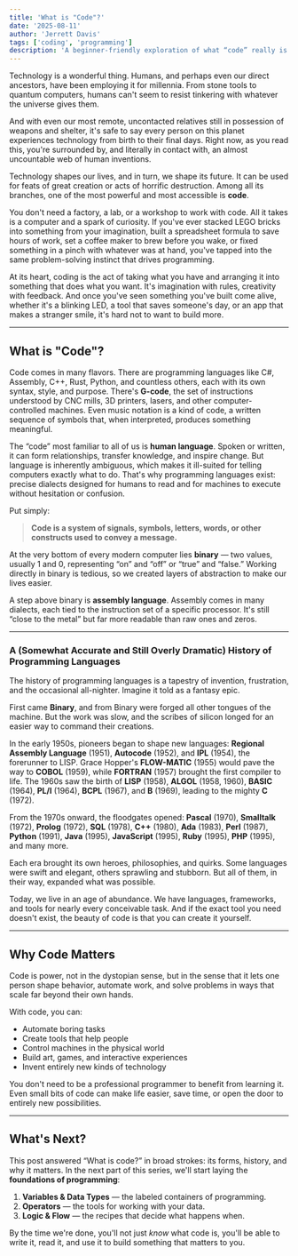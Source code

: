 ```yaml
---
title: 'What is "Code"?'
date: '2025-08-11'
author: 'Jerrett Davis'
tags: ['coding', 'programming']
description: 'A beginner-friendly exploration of what “code” really is — from its many forms and history to why it matters today. We'll look at how programming languages evolved, how code shapes the world around us, and why you don't need to be a professional to start creating with it.'
---
```


Technology is a wonderful thing. Humans, and perhaps even our direct ancestors, have been employing it for millennia. From stone tools to quantum computers, humans can't seem to resist tinkering with whatever the universe gives them.

And with even our most remote, uncontacted relatives still in possession of weapons and shelter, it's safe to say every person on this planet experiences technology from birth to their final days. Right now, as you read this, you're surrounded by, and literally in contact with, an almost uncountable web of human inventions.

Technology shapes our lives, and in turn, we shape its future. It can be used for feats of great creation or acts of horrific destruction. Among all its branches, one of the most powerful and most accessible is **code**.

You don't need a factory, a lab, or a workshop to work with code. All it takes is a computer and a spark of curiosity. If you've ever stacked LEGO bricks into something from your imagination, built a spreadsheet formula to save hours of work, set a coffee maker to brew before you wake, or fixed something in a pinch with whatever was at hand, you've tapped into the same problem-solving instinct that drives programming.

At its heart, coding is the act of taking what you have and arranging it into something that does what you want. It's imagination with rules, creativity with feedback. And once you've seen something you've built come alive, whether it's a blinking LED, a tool that saves someone's day, or an app that makes a stranger smile, it's hard not to want to build more.

---

## What is "Code"?

Code comes in many flavors. There are programming languages like C#, Assembly, C++, Rust, Python, and countless others, each with its own syntax, style, and purpose. There's **G-code**, the set of instructions understood by CNC mills, 3D printers, lasers, and other computer-controlled machines. Even music notation is a kind of code, a written sequence of symbols that, when interpreted, produces something meaningful.

The “code” most familiar to all of us is **human language**. Spoken or written, it can form relationships, transfer knowledge, and inspire change. But language is inherently ambiguous, which makes it ill-suited for telling computers exactly what to do. That's why programming languages exist: precise dialects designed for humans to read and for machines to execute without hesitation or confusion.

Put simply:

> **Code is a system of signals, symbols, letters, words, or other constructs used to convey a message.**

At the very bottom of every modern computer lies **binary** — two values, usually 1 and 0, representing “on” and “off” or “true” and “false.” Working directly in binary is tedious, so we created layers of abstraction to make our lives easier.

A step above binary is **assembly language**. Assembly comes in many dialects, each tied to the instruction set of a specific processor. It's still “close to the metal” but far more readable than raw ones and zeros.

---

### A (Somewhat Accurate and Still Overly Dramatic) History of Programming Languages

The history of programming languages is a tapestry of invention, frustration, and the occasional all-nighter. Imagine it told as a fantasy epic.

First came **Binary**, and from Binary were forged all other tongues of the machine. But the work was slow, and the scribes of silicon longed for an easier way to command their creations.

In the early 1950s, pioneers began to shape new languages: **Regional Assembly Language** (1951), **Autocode** (1952), and **IPL** (1954), the forerunner to LISP. Grace Hopper's **FLOW-MATIC** (1955) would pave the way to **COBOL** (1959), while **FORTRAN** (1957) brought the first compiler to life. The 1960s saw the birth of **LISP** (1958), **ALGOL** (1958, 1960), **BASIC** (1964), **PL/I** (1964), **BCPL** (1967), and **B** (1969), leading to the mighty **C** (1972).

From the 1970s onward, the floodgates opened: **Pascal** (1970), **Smalltalk** (1972), **Prolog** (1972), **SQL** (1978), **C++** (1980), **Ada** (1983), **Perl** (1987), **Python** (1991), **Java** (1995), **JavaScript** (1995), **Ruby** (1995), **PHP** (1995), and many more.

Each era brought its own heroes, philosophies, and quirks. Some languages were swift and elegant, others sprawling and stubborn. But all of them, in their way, expanded what was possible.

Today, we live in an age of abundance. We have languages, frameworks, and tools for nearly every conceivable task. And if the exact tool you need doesn't exist, the beauty of code is that you can create it yourself.

---

## Why Code Matters

Code is power, not in the dystopian sense, but in the sense that it lets one person shape behavior, automate work, and solve problems in ways that scale far beyond their own hands.

With code, you can:

* Automate boring tasks
* Create tools that help people
* Control machines in the physical world
* Build art, games, and interactive experiences
* Invent entirely new kinds of technology

You don't need to be a professional programmer to benefit from learning it. Even small bits of code can make life easier, save time, or open the door to entirely new possibilities.

---

## What's Next?

This post answered “What is code?” in broad strokes: its forms, history, and why it matters. In the next part of this series, we'll start laying the **foundations of programming**:

1. **Variables & Data Types** — the labeled containers of programming.
2. **Operators** — the tools for working with your data.
3. **Logic & Flow** — the recipes that decide what happens when.

By the time we're done, you'll not just *know* what code is, you'll be able to write it, read it, and use it to build something that matters to you.
